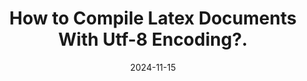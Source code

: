 ---
title: How to Compile Latex Documents With Utf-8 Encoding?.
date: 2024-11-15
description: By default, LaTeX processes text in ASCII encoding, but modern publications sometimes require Unicode compatibility to handle a broader range of characters and languages.
keywords: latex, utf-8,
tags: ["compilers"]
draft: false
url: https://www.baeldung.com/cs/latex-utf-8-compile
---